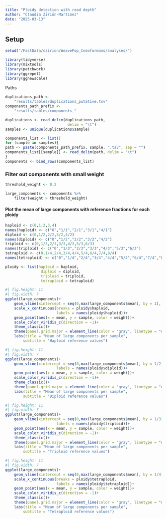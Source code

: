 ```yaml
---
title: "Ploidy detection with read depth"
author: "Claudia Zirión-Martínez"
date: "2025-03-13"
---
```


## Setup

```r
setwd("/FastData/czirion/WeavePop_Cneoformans/analyses/")
```
```r
library(tidyverse)
library(mixtools)
library(patchwork)
library(ggrepel)
library(ggnewscale)
```
Paths
```r
duplications_path <- 
    "results/tables/duplications_putative.tsv"
components_path_prefix <- 
    "results/tables/components_"
```
```r
duplications <- read_delim(duplications_path,
                            delim = "\t")
samples <- unique(duplications$sample)
```

```r
components_list <- list()
for (sample in samples){
path <- paste(components_path_prefix, sample, ".tsv", sep = "")
components_list[[sample]] <- read_delim(path, delim = "\t")
}
components <- bind_rows(components_list)
```

### Filter out components with small weight
```r
threshold_weight <- 0.2
```
```r
large_components <- components %>%
    filter(weight > threshold_weight)
```

#### Plot the mean of large components with reference fractions for each ploidy
```r
haploid <- c(0,1,2,3,4)
names(haploid) <- c("0","1/1","2/1","3/1","4/1")
diploid <- c(0,1/2,2/2,3/2,4/2)
names(diploid) <- c("0","1/2","2/2","3/2","4/2")
triploid <- c(0,1/3,2/3,3/3,4/3,5/3,6/3)
names(triploid) <- c("0","1/3","2/3","3/3","4/3","5/3","6/3")
tetraploid <- c(0,1/4,2/4,3/4,4/4,5/4,6/4,7/4,8/4)
names(tetraploid) <- c("0","1/4","2/4","3/4","4/4","5/4","6/4","7/4","8/4")

ploidy <- list(haploid = haploid, 
                diploid = diploid,
                triploid = triploid,
                tetraploid = tetraploid)

```
```r
#| fig.height: 11
#| fig.width: 7
ggplot(large_components)+
    geom_vline(xintercept = seq(0,max(large_components$mean), by = 1), color = "black", linetype = "solid") + 
    scale_x_continuous(breaks = ploidy$haploid,
                       labels = names(ploidy$haploid))+
    geom_point(aes(x = mean, y = sample, color = weight))+
    scale_color_viridis_c(direction = -1)+
    theme_classic()+
    theme(panel.grid.major = element_line(color = "gray", linetype = "dashed"))+
    labs(title = "Mean of large components per sample",
        subtitle = "Haploid reference values")
```

```r
#| fig.height: 11
#| fig.width: 7
ggplot(large_components)+
    geom_vline(xintercept = seq(0,max(large_components$mean), by = 1/2), color = "black", linetype = "solid") +    scale_x_continuous(breaks = ploidy$diploid,
                       labels = names(ploidy$diploid))+
    geom_point(aes(x = mean, y = sample, color = weight))+
    scale_color_viridis_c(direction = -1)+
    theme_classic()+
    theme(panel.grid.major = element_line(color = "gray", linetype = "dashed"))+
    labs(title = "Mean of large components per sample",
        subtitle = "Diploid reference values")
```
```r
#| fig.height: 11
#| fig.width: 7
ggplot(large_components)+
    geom_vline(xintercept = seq(0,max(large_components$mean), by = 1/3), color = "black", linetype = "solid") +    scale_x_continuous(breaks = ploidy$triploid,
                       labels = names(ploidy$triploid))+
    geom_point(aes(x = mean, y = sample, color = weight))+
    scale_color_viridis_c(direction = -1)+
    theme_classic()+
    theme(panel.grid.major = element_line(color = "gray", linetype = "dashed"))+
    labs(title = "Mean of large components per sample",
        subtitle = "Triploid reference values")
```
```r
#| fig.height: 11
#| fig.width: 7
ggplot(large_components)+
    geom_vline(xintercept = seq(0,max(large_components$mean), by = 1/4), color = "black", linetype = "solid") +
    scale_x_continuous(breaks = ploidy$tetraploid,
                       labels = names(ploidy$tetraploid))+
    geom_point(aes(x = mean, y = sample, color = weight))+
    scale_color_viridis_c(direction = -1)+
    theme_classic()+
    theme(panel.grid.major = element_line(color = "gray", linetype = "dashed"))+
    labs(title = "Mean of large components per sample",
        subtitle = "Tetraploid reference values")
```